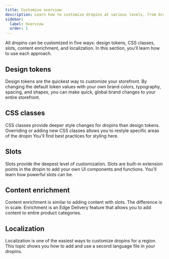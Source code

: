 ```yaml
---
title: Customize overview
description: Learn how to customize dropins at various levels, from branding to enrichment.
sidebar:
  label: Overview
  order: 1
---
```


All dropins can be customized in five ways: design tokens, CSS classes, slots, content enrichment, and localization. In this section, you'll learn how to use each approach.

## Design tokens

Design tokens are the quickest way to customize your storefront. By changing the default token values with your own brand colors, typography, spacing, and shapes, you can make quick, global brand changes to your entire storefront.

## CSS classes

CSS classes provide deeper style changes for dropins than design tokens. Overriding or adding new CSS classes allows you to restyle specific areas of the dropin You'll find best practices for styling here.

## Slots

Slots provide the deepest level of customization. Slots are built-in extension points in the dropin to add your own UI components and functions. You'll learn how powerful slots can be.

## Content enrichment

Content enrichment is similar to adding content with slots. The difference is in scale. Enrichment is an Edge Delivery feature that allows you to add content to entire product categories.

## Localization

Localization is one of the easiest ways to customize dropins for a region. This topic shows you how to add and use a second language file in your dropins.
